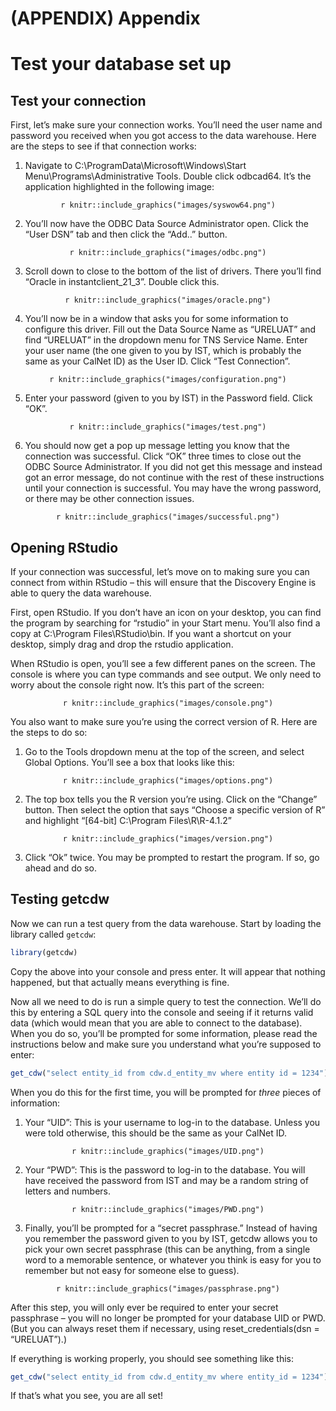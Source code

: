 # (APPENDIX) Appendix {-}

# Test your database set up {#test-cdw}

## Test your connection

First, let's make sure your connection works. You'll need the user name and password you received when you got access to the data warehouse. Here are the steps to see if that connection works:

1) Navigate to C:\\ProgramData\\Microsoft\\Windows\\Start Menu\\Programs\\Administrative Tools. Double click odbcad64. It's the application highlighted in the following image:

<p><center>
`r knitr::include_graphics("images/syswow64.png")`
</p></center>

2) You'll now have the ODBC Data Source Administrator open. Click the "User DSN" tab and then click the "Add.." button.

<p><center>
`r knitr::include_graphics("images/odbc.png")`
</p></center>

3) Scroll down to close to the bottom of the list of drivers. There you'll find "Oracle in instantclient_21_3". Double click this.

<p><center>
`r knitr::include_graphics("images/oracle.png")`
</p></center>

4) You'll now be in a window that asks you for some information to configure this driver. Fill out the Data Source Name as "URELUAT" and find "URELUAT" in the dropdown menu for TNS Service Name. Enter your user name (the one given to you by IST, which is probably the same as your CalNet ID) as the User ID. Click "Test Connection".

<p><center>
`r knitr::include_graphics("images/configuration.png")`
</p></center>

5) Enter your password (given to you by IST) in the Password field. Click "OK".

<p><center>
`r knitr::include_graphics("images/test.png")`
</p></center>

6) You should now get a pop up message letting you know that the connection was successful. Click "OK" three times to close out the ODBC Source Administrator. If you did not get this message and instead got an error message, do not continue with the rest of these instructions until your connection is successful. You may have the wrong password, or there may be other connection issues.

<p><center>
`r knitr::include_graphics("images/successful.png")`
</p></center>

## Opening RStudio

If your connection was successful, let's move on to making sure you can connect from within RStudio -- this will ensure that the Discovery Engine is able to query the data warehouse.

First, open RStudio. If you don't have an icon on your desktop, you can find the program by searching for "rstudio" in your Start menu. You'll also find a copy at C:\\Program Files\\RStudio\\bin. If you want a shortcut on your desktop, simply drag and drop the rstudio application.

When RStudio is open, you'll see a few different panes on the screen. The console is where you can type commands and see output. We only need to worry about the console right now. It's this part of the screen:

<p><center>
`r knitr::include_graphics("images/console.png")`
</p></center>

You also want to make sure you're using the correct version of R. Here are the steps to do so:

1) Go to the Tools dropdown menu at the top of the screen, and select Global Options. You'll see a box that looks like this:

<p><center>
`r knitr::include_graphics("images/options.png")`
</p></center>

2) The top box tells you the R version you're using. Click on the "Change" button. Then select the option that says "Choose a specific version of R" and highlight "[64-bit] C:\\Program Files\\R\\R-4.1.2"

<p><center>
`r knitr::include_graphics("images/version.png")`
</p></center>

3) Click "Ok" twice. You may be prompted to restart the program. If so, go ahead and do so.

## Testing getcdw

Now we can run a test query from the data warehouse. Start by loading the library called `getcdw`:

```r
library(getcdw)
```

Copy the above into your console and press enter. It will appear that nothing happened, but that actually means everything is fine.

Now all we need to do is run a simple query to test the connection. We'll do this by entering a SQL query into the console and seeing if it returns valid data (which would mean that you are able to connect to the database). When you do so, you'll be prompted for some information, please read the instructions below and make sure you understand what you're supposed to enter:

```r
get_cdw("select entity_id from cdw.d_entity_mv where entity id = 1234")
```

When you do this for the first time, you will be prompted for *three* pieces of information:

1) Your "UID": This is your username to log-in to the database. Unless you were told otherwise, this should be the same as your CalNet ID.

<p><center>
`r knitr::include_graphics("images/UID.png")`
</center></p>

2) Your "PWD": This is the password to log-in to the database. You will have received the password from IST and may be a random string of letters and numbers.

<p><center>
`r knitr::include_graphics("images/PWD.png")`
</center></p>

3) Finally, you'll be prompted for a "secret passphrase." Instead of having you remember the password given to you by IST, getcdw allows you to pick your own secret passphrase (this can be anything, from a single word to a memorable sentence, or whatever you think is easy for you to remember but not easy for someone else to guess).

<p><center>
`r knitr::include_graphics("images/passphrase.png")`
</center></p>

After this step, you will only ever be required to enter your secret passphrase -- you will no longer be prompted for your database UID or PWD. (But you can always reset them if necessary, using reset_credentials(dsn = "URELUAT").)

If everything is working properly, you should see something like this:

```r
get_cdw("select entity_id from cdw.d_entity_mv where entity_id = 1234")
```

If that's what you see, you are all set! 